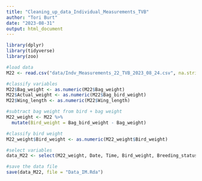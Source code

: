 ```yaml
---
title: "Cleaning_up_data_Individual_Measurements_TVB"
author: "Tori Burt"
date: "2023-08-31"
output: html_document
---
```


```r

library(dplyr)
library(tidyverse)
library(zoo)

```

```r

#load data
M22 <- read.csv("data/Indv_Measurements_22_TVB_2023_08_24.csv", na.strings=c("","NA"))

#classify variables
M22$Bag_weight <- as.numeric(M22$Bag_weight)
M22$Actual_weight <- as.numeric(M22$Bag_bird_weight)
M22$Wing_length <- as.numeric(M22$Wing_length)

#subtract bag weight from bird + bag weight
M22_weight <- M22 %>%
  mutate(Bird_weight = Bag_bird_weight - Bag_weight)

#classify bird weight
M22_weight$Bird_weight <- as.numeric(M22_weight$Bird_weight)

#select variables
data_M22 <- select(M22_weight, Date, Time, Bird_weight, Breeding_status, Age, Alive_dead, Wing_length)

#save the data file
save(data_M22, file = "Data_IM.Rda")
```

